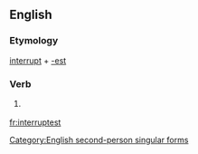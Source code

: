 ==English==

===Etymology===
[[interrupt]] + [[-est]]

===Verb===
{{en-verb form}}

# {{archaic}} {{form of|Second-person singular simple present form|interrupt}}

[[Category:English second-person singular forms]]

[[fr:interruptest]]